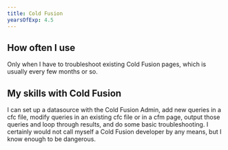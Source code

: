 ```yaml
---
title: Cold Fusion
yearsOfExp: 4.5
---
```


## How often I use
Only when I have to troubleshoot existing Cold Fusion pages, which is usually every few months or so.

## My skills with Cold Fusion
I can set up a datasource with the Cold Fusion Admin, add new queries in a cfc file, modify queries in an existing cfc file or in a cfm page, output those queries and loop through results, and do some basic troubleshooting. I certainly would not call myself a Cold Fusion developer by any means, but I know enough to be dangerous.